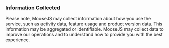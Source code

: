 ### Information Collected

Please note, MooseJS may collect information about how you use the service, such as activity data, feature usage and product version data. This information may be aggregated or identifiable. MooseJS may collect data to improve our operations and to understand how to provide you with the best experience.